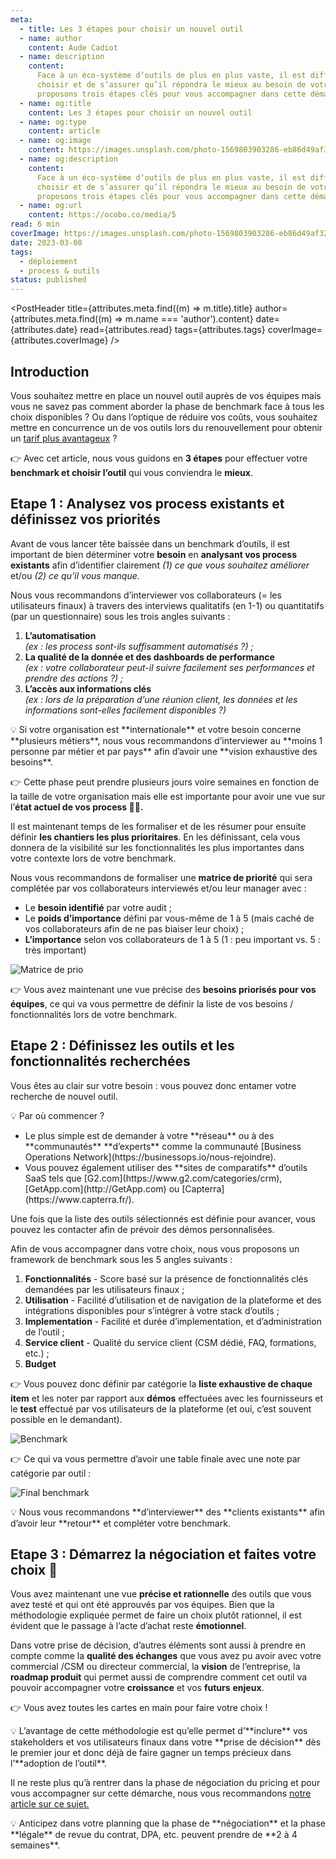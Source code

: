 ```yaml
---
meta:
  - title: Les 3 étapes pour choisir un nouvel outil
  - name: author
    content: Aude Cadiot
  - name: description
    content:
      Face à un éco-système d’outils de plus en plus vaste, il est difficile de savoir quel outil
      choisir et de s’assurer qu’il répondra le mieux au besoin de votre business. Nous vous
      proposons trois étapes clés pour vous accompagner dans cette démarche.
  - name: og:title
    content: Les 3 étapes pour choisir un nouvel outil
  - name: og:type
    content: article
  - name: og:image
    content: https://images.unsplash.com/photo-1569803903286-eb86d49af323?&w=800&h=600&fit=crop
  - name: og:description
    content:
      Face à un éco-système d’outils de plus en plus vaste, il est difficile de savoir quel outil
      choisir et de s’assurer qu’il répondra le mieux au besoin de votre business. Nous vous
      proposons trois étapes clés pour vous accompagner dans cette démarche.
  - name: og:url
    content: https://ocobo.co/media/5
read: 6 min
coverImage: https://images.unsplash.com/photo-1569803903286-eb86d49af323?&w=1200&h=800&fit=crop
date: 2023-03-08
tags:
  - déploiement
  - process & outils
status: published
---
```



<PostHeader
  title={attributes.meta.find((m) => m.title).title}
  author={attributes.meta.find((m) => m.name === 'author').content}
  date={attributes.date}
  read={attributes.read}
  tags={attributes.tags}
  coverImage={attributes.coverImage}
/>

## Introduction

Vous souhaitez mettre en place un nouvel outil auprès de vos équipes mais vous ne savez pas comment
aborder la phase de benchmark face à tous les choix disponibles ? Ou dans l’optique de réduire vos
coûts, vous souhaitez mettre en concurrence un de vos outils lors du renouvellement pour obtenir un
[tarif plus avantageux](https://www.ocobo.co/media/2) ?

👉 Avec cet article, nous vous guidons en **3 étapes** pour effectuer votre **benchmark et choisir
l’outil** qui vous conviendra le **mieux**.

## Etape 1 : Analysez vos process existants et définissez vos priorités

Avant de vous lancer tête baissée dans un benchmark d’outils, il est important de bien déterminer
votre **besoin** en **analysant vos process existants** afin d’identifier clairement _(1) ce que
vous souhaitez améliorer_ et/ou _(2) ce qu’il vous manque_.

Nous vous recommandons d’interviewer vos collaborateurs (= les utilisateurs finaux) à travers des
interviews qualitatifs (en 1-1) ou quantitatifs (par un questionnaire) sous les trois angles
suivants :

1. **L’automatisation**<br /> _(ex : les process sont-ils suffisamment automatisés ?) ;_
2. **La qualité de la donnée et des dashboards de performance**<br /> _(ex : votre collaborateur
   peut-il suivre facilement ses performances et prendre des actions ?) ;_
3. **L’accès aux informations clés**<br /> _(ex : lors de la préparation d’une réunion client, les
   données et les informations sont-elles facilement disponibles ?)_

<Callout variant="blue">
💡 Si votre organisation est **internationale** et votre besoin concerne **plusieurs métiers**, nous vous recommandons d’interviewer au **moins 1 personne par métier et par pays** afin d’avoir une **vision exhaustive des besoins**.

</Callout>

👉 Cette phase peut prendre plusieurs jours voire semaines en fonction de la taille de votre
organisation mais elle est importante pour avoir une vue sur l’**état actuel de vos process 🕵️‍♀️.**

Il est maintenant temps de les formaliser et de les résumer pour ensuite définir **les chantiers les
plus prioritaires**. En les définissant, cela vous donnera de la visibilité sur les fonctionnalités
les plus importantes dans votre contexte lors de votre benchmark.

Nous vous recommandons de formaliser une **matrice de priorité** qui sera complétée par vos
collaborateurs interviewés et/ou leur manager avec :

- Le **besoin identifié** par votre audit ;
- Le **poids d’importance** défini par vous-même de 1 à 5 (mais caché de vos collaborateurs afin de
  ne pas biaiser leur choix) ;
- **L’importance** selon vos collaborateurs de 1 à 5 (1 : peu important vs. 5 : très important)

![Matrice de prio](/posts/5/1.png)

👉 Vous avez maintenant une vue précise des **besoins priorisés pour vos équipes**, ce qui va vous
permettre de définir la liste de vos besoins / fonctionnalités lors de votre benchmark.

## Etape 2 : Définissez les outils et les fonctionnalités recherchées

Vous êtes au clair sur votre besoin : vous pouvez donc entamer votre recherche de nouvel outil.

<Callout variant="blue">
  💡 Par où commencer ?
  <ul>
    <li>
      Le plus simple est de demander à votre **réseau** ou à des **communautés** **d’experts** comme
      la communauté [Business Operations Network](https://businessops.io/nous-rejoindre).
    </li>
    <li>
      Vous pouvez également utiliser des **sites de comparatifs** d’outils SaaS tels que
      [G2.com](https://www.g2.com/categories/crm), [GetApp.com](http://GetApp.com) ou
      [Capterra](https://www.capterra.fr/).
    </li>
  </ul>
</Callout>

Une fois que la liste des outils sélectionnés est définie pour avancer, vous pouvez les contacter
afin de prévoir des démos personnalisées.

Afin de vous accompagner dans votre choix, nous vous proposons un framework de benchmark sous les 5
angles suivants :

1. **Fonctionnalités** - Score basé sur la présence de fonctionnalités clés demandées par les
   utilisateurs finaux ;
2. **Utilisation** - Facilité d’utilisation et de navigation de la plateforme et des intégrations
   disponibles pour s’intégrer à votre stack d’outils ;
3. **Implementation** - Facilité et durée d’implementation, et d’administration de l’outil ;
4. **Service client** - Qualité du service client (CSM dédié, FAQ, formations, etc.) ;
5. **Budget**

👉 Vous pouvez donc définir par catégorie la **liste exhaustive de chaque item** et les noter par
rapport aux **démos** effectuées avec les fournisseurs et le **test** effectué par vos utilisateurs
de la plateforme (et oui, c’est souvent possible en le demandant).

![Benchmark](/posts/5/2.png)

👉 Ce qui va vous permettre d’avoir une table finale avec une note par catégorie par outil :

![Final benchmark](/posts/5/3.png)

<Callout variant="blue">
  💡 Nous vous recommandons **d’interviewer** des **clients existants** afin d’avoir leur **retour**
  et compléter votre benchmark.
</Callout>

## Etape 3 : Démarrez la négociation et faites votre choix 🍾

Vous avez maintenant une vue **précise et rationnelle** des outils que vous avez testé et qui ont
été approuvés par vos équipes. Bien que la méthodologie expliquée permet de faire un choix plutôt
rationnel, il est évident que le passage à l’acte d’achat reste **émotionnel**.

Dans votre prise de décision, d’autres éléments sont aussi à prendre en compte comme la **qualité
des échanges** que vous avez pu avoir avec votre commercial /CSM ou directeur commercial, la
**vision** de l’entreprise, la **roadmap produit** qui permet aussi de comprendre comment cet outil
va pouvoir accompagner votre **croissance** et vos **futurs** **enjeux**.

👉 Vous avez toutes les cartes en main pour faire votre choix !

<Callout variant="blue">
  💡 L’avantage de cette méthodologie est qu’elle permet d’**inclure** vos stakeholders et vos
  utilisateurs finaux dans votre **prise de décision** dès le premier jour et donc déjà de faire
  gagner un temps précieux dans l’**adoption de l’outil**.
</Callout>

Il ne reste plus qu’à rentrer dans la phase de négociation du pricing et pour vous accompagner sur
cette démarche, nous vous recommandons [notre article sur ce sujet.](https://www.ocobo.co/media/2)

<Callout variant="blue">
  💡 Anticipez dans votre planning que la phase de **négociation** et la phase **légale** de revue
  du contrat, DPA, etc. peuvent prendre de **2 à 4 semaines**.
</Callout>

